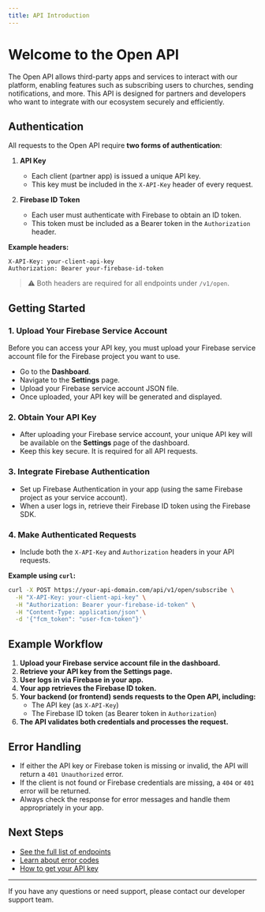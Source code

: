 ```yaml
---
title: API Introduction
---
```


# Welcome to the Open API

The Open API allows third-party apps and services to interact with our platform, enabling features such as subscribing users to churches, sending notifications, and more. This API is designed for partners and developers who want to integrate with our ecosystem securely and efficiently.

## Authentication

All requests to the Open API require **two forms of authentication**:

1. **API Key**  
   - Each client (partner app) is issued a unique API key.
   - This key must be included in the `X-API-Key` header of every request.

2. **Firebase ID Token**  
   - Each user must authenticate with Firebase to obtain an ID token.
   - This token must be included as a Bearer token in the `Authorization` header.

**Example headers:**

```http
X-API-Key: your-client-api-key
Authorization: Bearer your-firebase-id-token
```

> ⚠️ Both headers are required for all endpoints under `/v1/open`.

## Getting Started

### 1. Upload Your Firebase Service Account

Before you can access your API key, you must upload your Firebase service account file for the Firebase project you want to use.

- Go to the **Dashboard**.
- Navigate to the **Settings** page.
- Upload your Firebase service account JSON file.
- Once uploaded, your API key will be generated and displayed.

### 2. Obtain Your API Key

- After uploading your Firebase service account, your unique API key will be available on the **Settings** page of the dashboard.
- Keep this key secure. It is required for all API requests.

### 3. Integrate Firebase Authentication

- Set up Firebase Authentication in your app (using the same Firebase project as your service account).
- When a user logs in, retrieve their Firebase ID token using the Firebase SDK.

### 4. Make Authenticated Requests

- Include both the `X-API-Key` and `Authorization` headers in your API requests.

**Example using `curl`:**

```bash
curl -X POST https://your-api-domain.com/api/v1/open/subscribe \
  -H "X-API-Key: your-client-api-key" \
  -H "Authorization: Bearer your-firebase-id-token" \
  -H "Content-Type: application/json" \
  -d '{"fcm_token": "user-fcm-token"}'
```

## Example Workflow

1. **Upload your Firebase service account file in the dashboard.**
2. **Retrieve your API key from the Settings page.**
3. **User logs in via Firebase in your app.**
4. **Your app retrieves the Firebase ID token.**
5. **Your backend (or frontend) sends requests to the Open API, including:**
   - The API key (as `X-API-Key`)
   - The Firebase ID token (as Bearer token in `Authorization`)
6. **The API validates both credentials and processes the request.**

## Error Handling

- If either the API key or Firebase token is missing or invalid, the API will return a `401 Unauthorized` error.
- If the client is not found or Firebase credentials are missing, a `404` or `401` error will be returned.
- Always check the response for error messages and handle them appropriately in your app.

## Next Steps

- [See the full list of endpoints](./endpoints)
- [Learn about error codes](./errors)
- [How to get your API key](./api-keys)

---

If you have any questions or need support, please contact our developer support team.